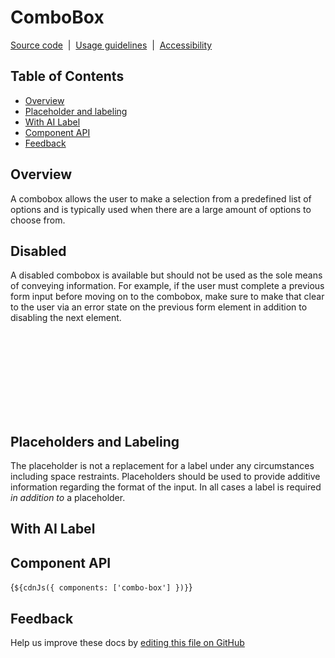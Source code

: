 
<Meta of={ComboBoxStories} />

# ComboBox

[Source code](https://github.com/carbon-design-system/carbon/tree/main/packages/web-components/src/components/combo-box)
&nbsp;|&nbsp;
[Usage guidelines](https://www.carbondesignsystem.com/components/dropdown/usage#combo-box)
&nbsp;|&nbsp;
[Accessibility](https://www.carbondesignsystem.com/components/dropdown/accessibility)

## Table of Contents

- [Overview](#overview)
- [Placeholder and labeling](#placeholders-and-labeling)
- [With AI Label](#with-ai-label)
- [Component API](#component-api)
- [Feedback](#feedback)

## Overview

A combobox allows the user to make a selection from a predefined list of options
and is typically used when there are a large amount of options to choose from.

<Canvas of={ComboBoxStories.Default} />

## Disabled

A disabled combobox is available but should not be used as the sole means of
conveying information. For example, if the user must complete a previous form
input before moving on to the combobox, make sure to make that clear to the user
via an error state on the previous form element in addition to disabling the
next element.

```html
<cds-combo-box
  helper-text="This is some helper text"
  title-text="Combo box title"
  label="Filter..."
  disabled>
  <cds-combo-box-item value="all">Option 1</cds-combo-box-item>
  <cds-combo-box-item value="cloudFoundry">Option 2</cds-combo-box-item>
  <cds-combo-box-item value="staging">Option 3</cds-combo-box-item>
</cds-combo-box>
```

## Placeholders and Labeling

The placeholder is not a replacement for a label under any circumstances
including space restraints. Placeholders should be used to provide additive
information regarding the format of the input. In all cases a label is required
_in addition to_ a placeholder.

## With AI Label

<Canvas of={ComboBoxStories.WithAILabel} />

## Component API

<ArgTypes of="cds-combo-box" />

<ArgTypes of="cds-combo-box-item" />

<Markdown>{`${cdnJs({ components: ['combo-box'] })}`}</Markdown>

## Feedback

Help us improve these docs by
[editing this file on GitHub](https://github.com/carbon-design-system/carbon/edit/main/packages/web-components/src/components/combo-box/combo-box.mdx)
